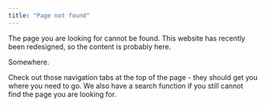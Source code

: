 ```yaml
---
title: "Page not found"
---
```


The page you are looking for cannot be found. This website has recently been 
redesigned, so the content is probably here.

Somewhere.

Check out those navigation tabs at the top of the page - they should get you 
where you need to go. We also have a search function if you still cannot find 
the page you are looking for.